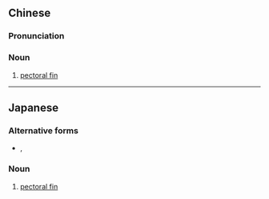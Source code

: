 {{also|胸鳍}}
==Chinese==
{{zh-forms|s=胸鳍}}

===Pronunciation===
{{zh-pron
|m=xiōngqí
|c=hung1 kei4
|cat=n
}}

===Noun===
{{zh-noun}}

# {{label|zh|ichthyology}} [[pectoral fin]]

----

==Japanese==
{{ja-kanjitab|むな|ひれ|k2=びれ|r=y|yomi=k}}

===Alternative forms===
* {{ja-l|胸ビレ}}, {{ja-l|胸びれ}}

===Noun===
{{ja-noun|むなびれ}}

# {{lb|ja|ichthyology|sort=むなびれ}} [[pectoral fin]]